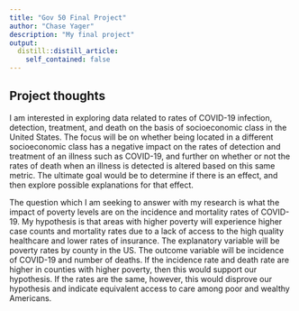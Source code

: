 ```yaml
---
title: "Gov 50 Final Project"
author: "Chase Yager"
description: "My final project"
output:
  distill::distill_article:
    self_contained: false
---
```




## Project thoughts

I am interested in exploring data related to rates of COVID-19 infection, detection, treatment, and death on the basis of 
socioeconomic class in the United States. The focus will be on whether being located in a different socioeconomic class 
has a negative impact on the rates of detection and treatment of an illness such as COVID-19, and further on whether or 
not the rates of death when an illness is detected is altered based on this same metric. The ultimate goal would be to 
determine if there is an effect, and then explore possible explanations for that effect.

The question which I am seeking to answer with my research is what the impact of poverty levels are on the incidence and 
mortality rates of COVID-19. My hypothesis is that areas with higher poverty will experience higher case counts and mortality 
rates due to a lack of access to the high quality healthcare and lower rates of insurance. The explanatory variable will be 
poverty rates by county in the US. The outcome variable will be incidence of COVID-19 and number of deaths. If the incidence 
rate and death rate are higher in counties with higher poverty, then this would support our hypothesis. If the rates are the 
same, however, this would disprove our hypothesis and indicate equivalent access to care among poor and wealthy Americans.